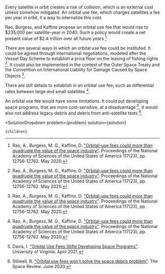 

Every satellite in orbit creates a risk of collision, which is an external cost unless somehow mitigated. An orbital use fee, which charges satellites a fee per year in orbit, it a way to internalize this cost.

Rao, Burgess, and Kaffine propose an orbital use fee that would rise to $235,000 per satellite-year in 2040. Such a policy would create a net present value of $2.4 trillion over all future years [^"22"].

There are several ways in which an orbital use fee could be instituted. It could be agreed through international negotiations, modeled after the Vessel Day Scheme to establish a price floor on the leasing of fishing rights [^"22"]. It could also be implemented in the context of the Outer Space Treaty and the Convention on International Liability for Damage Caused by Space Objects [^"22"].

There are still details to establish in an orbital use fee, such as differential rates between large and small satellites [^"22"].

An orbital use fee would have some limitations. It could put developing space programs, that are more cost-sensitive, at a disadvantage [^"4"]. It would also not address legacy debris and debris from anti-satellite tests [^"25"].

[^"4"]: Davis, I. ["Orbital Use Fees Stifle Developing Space Programs"](https://libraetd.lib.virginia.edu/downloads/br86b4355?filename=Davis_Ian_STS_Research_Paper.pdf). University of Virginia. April 2021.

[^"22"]: Rao, A., Burgess, M. G., Kaffine, D. ["Orbital-use fees could more than quadruple the value of the space industry"](https://www.pnas.org/content/117/23/12756?__cf_chl_jschl_tk__=pmd_cb630375401e06282a44bb1f2d85925a21737c2f-1628230153-0-gqNtZGzNAeKjcnBszQjO). Proceedings of the National Academy of Sciences of the United States of America 117(23), pp. 12756-12762. May 2020.

[^"25"]: Stilwell, R. ["Orbital use fees won't solve the space debris problem"](https://www.thespacereview.com/article/3971/1). The Space Review. June 2020.

  <SolutionDropdown 
    problem={problem} 
    solution={solution}
  >
    {children}
  </SolutionDropdown>